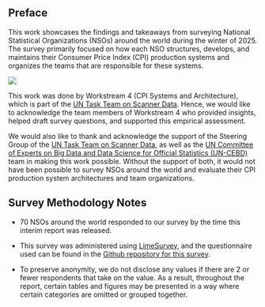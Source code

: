 ## Preface {.unnumbered}

::: {layout-ncol=2}

This work showcases the findings and takeaways from surveying National Statistical Organizations (NSOs) around the world during the winter of 2025. The survey primarily focused on how each NSO structures, develops, and maintains their Consumer Price Index (CPI) production systems and organizes the teams that are responsible for these systems.

![](https://unstats.un.org/bigdata/assets/img/logo/logo_2021_long.png)

:::

This work was done by Workstream 4 (CPI Systems and Architecture), which is part of the [UN Task Team on Scanner Data](https://unstats.un.org/bigdata/task-teams/scanner/index.cshtml). Hence, we would like to acknowledge the team members of Workstream 4 who provided insights, helped draft survey questions, and supported this empirical assessment.

We would also like to thank and acknowledge the support of the Steering Group of the [UN Task Team on Scanner Data](https://unstats.un.org/bigdata/task-teams/scanner/index.cshtml), as well as the [UN Committee of Experts on Big Data and Data Science for Official Statistics (UN-CEBD)](https://unstats.un.org/bigdata/) team in making this work possible. Without the support of both, it would not have been possible to survey NSOs around the world and evaluate their CPI production system architectures and team organizations.


## Survey Methodology Notes

- 70 NSOs around the world responded to our survey by the time this interim report was released.

- This survey was administered using [LimeSurvey](https://www.limesurvey.org/), and the questionnaire used can be found in the [Github repository for this survey](https://github.com/UN-Task-Team-for-Scanner-Data/production-systems-survey).

- To preserve anonymity, we do not disclose any values if there are 2 or fewer respondents that take on the value. As a result, throughout the report, certain tables and figures may be presented in a way where certain categories are omitted or grouped together.
